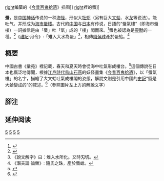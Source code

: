 [[file:SekienShinkiro.jpg|right]]编纂的《[[今昔百鬼拾遗|今昔百鬼拾遗]]》插图]]
[[file:Wakan_Sansai_Zue_-_Shin.jpg|right]]裡的蜃]]

'''蜃'''，是[[中国神话|中国神话]]传说的一种[[海怪|海怪]]，形似大[[牡蛎|牡蛎]]（另有巨大[[文蛤|文蛤]]、水[[龙|龙]]等说法）。能吐气，并形成为[[海市蜃楼|海市蜃楼]]。古代的[[中国|中国]]与[[日本|日本]]有传说，日語的“蜃氣樓”（即海市蜃樓）一詞據信是由「蜃」吐「氣」成的「樓」閣而來。<ref name="100sen">{{Cite book<!--|和書-->|author=[[村松定孝|村松定孝]]|title=新・日本伝説100選|year=1990|publisher=[[秋田書店|秋田書店]]|series=100選シリーズ|isbn=978-4-253-00406-0|pages=113頁}}</ref>蜃也被認為是[[靈獸|靈獸]]的一種。<ref>{{Cite book<!--|和書-->|date=1998年3月30日|chapterurl=http://www.nikko-jp.org/perfect/toshogu/reijyu.html|chapter=東照宮の霊獣たち|title=日光パーフェクトガイド|url=http://www.nikko-jp.org/perfect/|editor=日光観光協会編|publisher=[[下野新聞社|下野新聞社]]|edition=初版|isbn=4-88286-085-6|pages=60-63頁|accessdate=2009-03-19}}</ref>《[[禮記|禮記]]·月令》:「雉入大水為蜃」<ref>《說文解字》曰：雉入水所化。又時刄切。</ref>，相傳[[隨侯珠|隨侯珠]]產於蜃蛤。<ref>《潛夫論·論榮》:	隨氏之珠，產於蜃蛤。</ref>

==概要==
中國古書《彙苑》裡記載，春天和夏天時會從海中吐氣形成樓台。<ref name="dobutsu">{{Cite book<!--|和書-->|author=日野巌|title=動物妖怪譚|year=2006|publisher=[[中央公論新社|中央公論新社]]|series=[[中公文庫|中公文庫]]|volume=上|isbn=978-4-12-204791-4|pages=245頁}}</ref>這個傳說在日本也廣泛地傳聞，根據[[江戶時代|江戶時代]][[鳥山石燕|鳥山石燕]]的妖怪畫集《[[今昔百鬼拾遺|今昔百鬼拾遺]]》，以「蜃氣樓」的名字，描繪了大文蛤吐氣成樓閣的姿態，解說文則是引用中國的[[史記|史記]]“蜃是大蛤變成的”的敘述。<ref>{{Cite book<!--|和書-->|author=[[高田衛|高田衛]]監修 稲田篤信・田中直日編|title=鳥山石燕 画図百鬼夜行|year=1992|publisher=[[国書刊行会|国書刊行会]]|isbn=978-4-336-03386-4|pages=188-189頁}}</ref>（參照圖片左上方的解說文字）

==腳注==
{{Reflist}}

== 延伸阅读 ==
{{Wikisource further reading}}

[[Category:神話傳說中的軟體動物|S]]
[[Category:神話傳說中的水棲生物|S]]
[[Category:龍|S]]
[[Category:中國妖怪|S]]